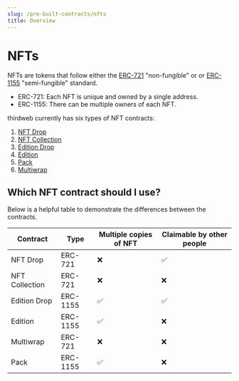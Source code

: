 ```yaml
---
slug: /pre-built-contracts/nfts
title: Overview
---
```


# NFTs

NFTs are tokens that follow either the
[ERC-721](https://eips.ethereum.org/EIPS/eip-721) "non-fungible" or
or
[ERC-1155](https://eips.ethereum.org/EIPS/eip-1155) "semi-fungible" standard.

- ERC-721: Each NFT is unique and owned by a single address.
- ERC-1155: There can be multiple owners of each NFT.

thirdweb currently has six types of NFT contracts:

1. [NFT Drop](/pre-built-contracts/nft-drop)
2. [NFT Collection](/pre-built-contracts/nft-collection)
3. [Edition Drop](/pre-built-contracts/edition)
4. [Edition](/pre-built-contracts/edition-drop)
5. [Pack](/pre-built-contracts/pack)
6. [Multiwrap](/pre-built-contracts/multiwrap)

## Which NFT contract should I use?

Below is a helpful table to demonstrate the differences between the contracts.

<div style={{textAlign:'center'}}>

| Contract       | Type     | Multiple copies of NFT | Claimable by other people |
| -------------- | -------- | ---------------------- | ------------------------- |
| NFT Drop       | ERC-721  | ❌                     | ✅                        |
| NFT Collection | ERC-721  | ❌                     | ❌                        |
| Edition Drop   | ERC-1155 | ✅                     | ✅                        |
| Edition        | ERC-1155 | ✅                     | ❌                        |
| Multiwrap      | ERC-721  | ❌                     | ❌                        |
| Pack           | ERC-1155 | ✅                     | ❌                        |

</div>
